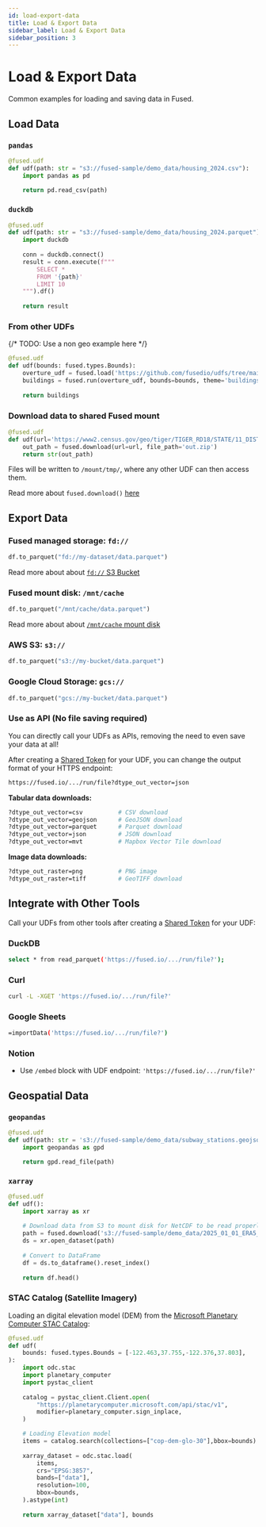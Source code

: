 ```yaml
---
id: load-export-data
title: Load & Export Data
sidebar_label: Load & Export Data
sidebar_position: 3
---
```


# Load & Export Data 

Common examples for loading and saving data in Fused.

## Load Data

### `pandas`

```python
@fused.udf
def udf(path: str = "s3://fused-sample/demo_data/housing_2024.csv"):
    import pandas as pd
    
    return pd.read_csv(path)
```

### `duckdb`

```python
@fused.udf
def udf(path: str = "s3://fused-sample/demo_data/housing_2024.parquet"):
    import duckdb
    
    conn = duckdb.connect()
    result = conn.execute(f"""
        SELECT * 
        FROM '{path}'
        LIMIT 10
    """).df()
    
    return result
```

### From other UDFs

{/* TODO: Use a non geo example here */}

```python
@fused.udf
def udf(bounds: fused.types.Bounds):
    overture_udf = fused.load('https://github.com/fusedio/udfs/tree/main/public/Overture_Maps_Example/')
    buildings = fused.run(overture_udf, bounds=bounds, theme='buildings', overture_type='building')
 
    return buildings
```

### Download data to shared Fused mount

```python
@fused.udf
def udf(url='https://www2.census.gov/geo/tiger/TIGER_RD18/STATE/11_DISTRICT_OF_COLUMBIA/11/tl_rd22_11_bg.zip'):
    out_path = fused.download(url=url, file_path='out.zip')
    return str(out_path)
```

Files will be written to `/mount/tmp/`, where any other UDF can then access them.

Read more about `fused.download()` [here](/python-sdk/top-level-functions/#fuseddownload)

## Export Data

### Fused managed storage: `fd://`

```python
df.to_parquet("fd://my-dataset/data.parquet")
```

Read more about about [`fd://` S3 Bucket](/core-concepts/content-management/file-system/#fd-s3-bucket)

### Fused mount disk: `/mnt/cache`

```python
df.to_parquet("/mnt/cache/data.parquet")
```

Read more about about [`/mnt/cache` mount disk](/core-concepts/content-management/file-system/#mntcache-disk)


### AWS S3: `s3://`

```python
df.to_parquet("s3://my-bucket/data.parquet")
```

### Google Cloud Storage: `gcs://`

```python
df.to_parquet("gcs://my-bucket/data.parquet")
```

### Use as API (No file saving required)

You can directly call your UDFs as APIs, removing the need to even save your data at all!

After creating a [Shared Token](/core-concepts/run-udfs/run-small-udfs/#shared-token) for your UDF, you can change the output format of your HTTPS endpoint:

```bash
https://fused.io/.../run/file?dtype_out_vector=json
```

**Tabular data downloads:**

```bash
?dtype_out_vector=csv          # CSV download
?dtype_out_vector=geojson      # GeoJSON download
?dtype_out_vector=parquet      # Parquet download
?dtype_out_vector=json         # JSON download
?dtype_out_vector=mvt          # Mapbox Vector Tile download
```

**Image data downloads:**

```bash
?dtype_out_raster=png          # PNG image
?dtype_out_raster=tiff         # GeoTIFF download
```

## Integrate with Other Tools

Call your UDFs from other tools after creating a [Shared Token](/core-concepts/run-udfs/run-small-udfs/#shared-token) for your UDF:

### DuckDB

```bash
select * from read_parquet('https://fused.io/.../run/file?');
```

### Curl

```bash
curl -L -XGET 'https://fused.io/.../run/file?'
```

### Google Sheets

```bash
=importData('https://fused.io/.../run/file?')
```

### Notion

- Use `/embed` block with UDF endpoint: `'https://fused.io/.../run/file?'`

## Geospatial Data

### `geopandas`

```python
@fused.udf
def udf(path: str = 's3://fused-sample/demo_data/subway_stations.geojson'):
    import geopandas as gpd

    return gpd.read_file(path)
```

### `xarray`

```python
@fused.udf
def udf():
    import xarray as xr
    
    # Download data from S3 to mount disk for NetCDF to be read properly
    path = fused.download('s3://fused-sample/demo_data/2025_01_01_ERA5_surface.nc','2025_01_01_ERA5_surface.nc')
    ds = xr.open_dataset(path)
    
    # Convert to DataFrame
    df = ds.to_dataframe().reset_index()
    
    return df.head()
```

### STAC Catalog (Satellite Imagery)

Loading an digital elevation model (DEM) from the [Microsoft Planetary Computer STAC Catalog](https://planetarycomputer.microsoft.com/dataset/cop-dem-glo-30):

```python
@fused.udf
def udf(
    bounds: fused.types.Bounds = [-122.463,37.755,-122.376,37.803],
):
    import odc.stac
    import planetary_computer
    import pystac_client
    
    catalog = pystac_client.Client.open(
        "https://planetarycomputer.microsoft.com/api/stac/v1",
        modifier=planetary_computer.sign_inplace,
    )

    # Loading Elevation model
    items = catalog.search(collections=["cop-dem-glo-30"],bbox=bounds).item_collection()
    
    xarray_dataset = odc.stac.load(
        items,
        crs="EPSG:3857",
        bands=["data"],
        resolution=100,
        bbox=bounds,
    ).astype(int)
    
    return xarray_dataset["data"], bounds
```